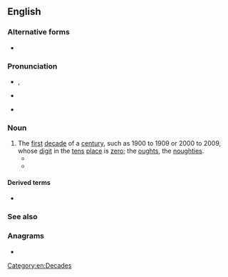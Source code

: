 ==English==

===Alternative forms===
* {{l|en|oughts}}

===Pronunciation===
* {{a|Canada|[[w:New England English|New England]]}}, {{IPA|en|/ɒːts/}}
* {{a|UK}} {{IPA|en|/ɔːts/}}
* {{a|US}} {{IPA|en|/ɑːts/}}

===Noun===
{{en-plural noun}}

# The [[first]] [[decade]] of a [[century]], such as 1900 to 1909 or 2000 to 2009, whose [[digit]] in the [[ten]]s [[place#Noun|place]] is [[zero]]; the [[oughts]], the [[noughties]].
#* {{quote-book|en|author=Michael G. Cunningham|chapter=The 20th Century’s Aughts and Teens: OPERETTA|title=Gilded Songs (Berlin to Bacharach): The Gig Instrumentalist’s Guide to the Golden Era of American Popular Song (1920 to 1979)|year=2010|passage=The 20th Century’s '''Aughts''' and Teens: OPERETTA [chapter title]}}
#* {{quote-web|en|author=Genevieve Koski|title=Music: Reviews: Justin Bieber: ''Believe''|work={{w|The A.V. Club}}|archiveurl=https://web.archive.org/web/20200806012023/https://music.avclub.com/justin-bieber-believe-1798173278|archivedate=6 August 2020|date=26 June 2012|passage=When the staccato, [[w:The Neptunes|Neptunes]]-ian single “[[w:Boyfriend (Justin Bieber song)|Boyfriend]]” was released in March, musical prognosticators were quick to peg the album it portended, ''[[w:Believe (Justin Bieber album)|Believe]]'', as Justin Bieber’s ''[[w:Justified (album)|Justified]]'', a grown-and-sexy, R&B-centric departure that evolved millennial teenybopper {{w|Justin Timberlake}} into one of the unifying pop-music figures of the '''aughts'''.}}

====Derived terms====
* {{l|en|mid-aughts}}

===See also===
{{en-decades}}

===Anagrams===
* {{anagrams|en|a=aghstu|ghauts|saught}}

[[Category:en:Decades]]